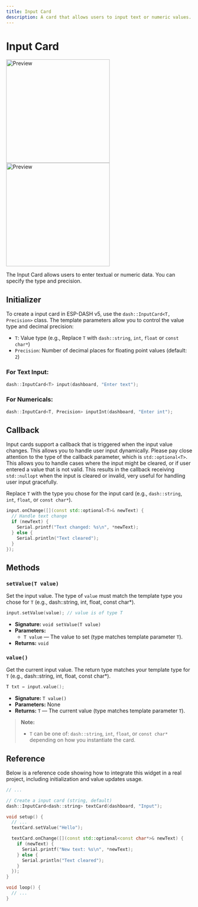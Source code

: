 ```yaml
---
title: Input Card
description: A card that allows users to input text or numeric values.
---
```



# Input Card

<ProCallout />

<img className="my-6 hidden dark:block" src="/img/v5/cards/dark/input.png" width="280px" alt="Preview" />
<img className="my-6 dark:hidden" src="/img/v5/cards/light/input.png" width="280px" alt="Preview" />

The Input Card allows users to enter textual or numeric data. You can specify the type and precision.

## Initializer

To create a input card in ESP-DASH v5, use the `dash::InputCard<T, Precision>` class. The template parameters allow you to control the value type and decimal precision:
- `T`: Value type (e.g., Replace `T` with `dash::string`, `int`, `float` or `const char*`)
- `Precision`: Number of decimal places for floating point values (default: `2`)

### For Text Input:
```cpp
dash::InputCard<T> input(dashboard, "Enter text");
```

### For Numericals:
```cpp
dash::InputCard<T, Precision> inputInt(dashboard, "Enter int");
```

## Callback

Input cards support a callback that is triggered when the input value changes. This allows you to handle user input dynamically. Please pay close attention to the type of the callback parameter, which is `std::optional<T>`. This allows you to handle cases where the input might be cleared, or if user entered a value that is not valid. This results in the callback receiving `std::nullopt` when the input is cleared or invalid, very useful for handling user input gracefully.

Replace `T` with the type you chose for the input card (e.g., `dash::string`, `int`, `float`, or `const char*`).

```cpp
input.onChange([](const std::optional<T>& newText) {
  // Handle text change
  if (newText) {
    Serial.printf("Text changed: %s\n", *newText);
  } else {
    Serial.println("Text cleared");
  }
});
```

## Methods

### `setValue(T value)`
Set the input value. The type of `value` must match the template type you chose for `T` (e.g., dash::string, int, float, const char*).
```cpp
input.setValue(value); // value is of type T
```
- **Signature:** `void setValue(T value)`
- **Parameters:**
  - `T value` — The value to set (type matches template parameter `T`).
- **Returns:** `void`

### `value()`
Get the current input value. The return type matches your template type for `T` (e.g., dash::string, int, float, const char*).
```cpp
T txt = input.value();
```
- **Signature:** `T value()`
- **Parameters:** None
- **Returns:** `T` — The current value (type matches template parameter `T`).

> **Note:**
> - `T` can be one of: `dash::string`, `int`, `float`, or `const char*` depending on how you instantiate the card.

## Reference

Below is a reference code showing how to integrate this widget in a real project, including initialization and value updates usage.

```cpp
// ...

// Create a input card (string, default)
dash::InputCard<dash::string> textCard(dashboard, "Input");

void setup() {
  // ...
  textCard.setValue("Hello");

  textCard.onChange([](const std::optional<const char*>& newText) {
    if (newText) {
      Serial.printf("New text: %s\n", *newText);
    } else {
      Serial.println("Text cleared");
    }
  });
}

void loop() {
  // ...
}
```